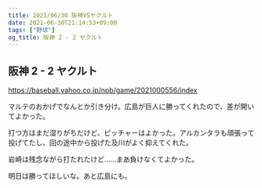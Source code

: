 ```yaml
---
title: 2021/06/30 阪神VSヤクルト
date: 2021-06-30T21:14:53+09:00
tags: ["野球"]
og_title: 阪神 2 - 2 ヤクルト
---
```


## 阪神 2 - 2 ヤクルト

https://baseball.yahoo.co.jp/npb/game/2021000556/index

マルテのおかげでなんとか引き分け。広島が巨人に勝ってくれたので、差が開いてよかった。

打つ方はまだ湿りがちだけど、ピッチャーはよかった。アルカンタラも頑張って投げてたし、回の途中から投げた及川がよく抑えてくれた。

岩崎は残念ながら打たれたけど……まあ負けなくてよかった。

明日は勝ってほしいな。あと広島にも。